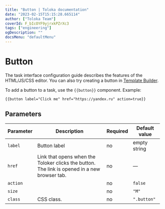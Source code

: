 ```yaml
---
title: "Button | Toloka documentation"
date: "2023-02-15T15:15:28.665114"
author: ["Toloka Team"]
coverId: F_bIcOYF9yjrxkPZrXc3
tags: ["engineering"]
ogDescription: ""
docsMenu: "defaultMenu"
---
```



# Button

<Note mode="note" title="Note">

The task interface configuration guide describes the features of the HTML/JS/CSS editor. You can also try creating a button in [Template Builder](/docs-new/template-builder/reference/field.button-radio).

</Note>

To add a button to a task, use the `{{button}}` component. Example:

```plaintext
{{button label="Click me" href="https://yandex.ru" action=true}}
```

## Parameters

**Parameter**|**Description**|**Required**|**Default value**
----- | ----- | ----- | -----
`label`| Button label | no | empty string
`href`| Link that opens when the Toloker clicks the button. The link is opened in a new browser tab. | no | —
`action`| <ButtonTable1/>| no | `false`
`size`| <ButtonTable2/>| no | `"M"`
`class`| CSS class. | no | `".button"`

<ContactGuideSupport/>
